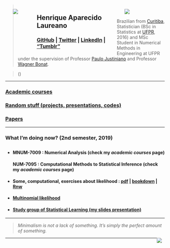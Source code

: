 <script>document.title="Henrique Laureano"</script>
<link rel="icon" type="image/png" href="favicon-32x32.png">

<div style="float: left; width: 15%;">
 <ul>
  <img src="logo_leg.jpg">
 </ul>
</div>
<div style="float: left; width: 55%;">
 <ul>
   <h2>Henrique Aparecido Laureano</h2>
    <h3>[GitHub](https://github.com/mynameislaure) |
        [Twitter](https://twitter.com/hap_laureano) |
        [LinkedIn](https://br.linkedin.com/in/henrique-laureano-025328179/en) |
        ["Tumblr"](http://mynameislaure.github.io/tumblr/)
    </h3>
  </ul>
</div>
<div style="float: right; width: 30%;">
 <ul>
  <img src="me.jpg">
 </ul>
</div>

> Brazilian from [Curitiba](https://goo.gl/K1Qcdv),
  Statistician (BSc in Statistics at [UFPR](https://goo.gl/DtVAbi), 2016)
  and MSc Student in Numerical Methods in Engineering at UFPR under the
  supervision of Professor [Paulo Justiniano](http://leg.ufpr.br/~paulojus/)
  and Professor [Wagner Bonat](http://www.leg.ufpr.br/~wagner/).

> \(\texttt{henriquelaureano@outlook.com | laureano@ufpr.br}\)

***

<h3>[Academic courses](academic_courses/)</h3>

<h3>[Random stuff (projects, presentations, codes)](stuff/)</h3>

<h3>[Papers](papers/)</h3>

***

<h3>What I'm doing now? (2nd semester, 2019)</h3>

+ <p style="margin-bottom:.75cm;">
     <h4>MNUM-7009 : Numerical Analysis (check my *academic courses* page)</h4>
     <h4>NUM-7095 : Computational Methods to Statistical Inference (check my *academic courses* page)</h4>
  </p>

+ <p style="margin-bottom:.25cm;">
     <h4>Some, computational, exercises about likelihood :
         [pdf](likelihood.pdf) | [bookdown](lkl_ex_bookdown/) | [Rnw](likelihood.Rnw)</h4>
  </p>

+ <p style="margin-bottom:.25cm;">
     <h4>[Multinomial likelihood](multinomial.html)</h4>
  </p>

+ <p style="margin-bottom:.25cm;">
     <h4>[Study group of Statistical Learning (my slides presentation)](islr/slides.pdf)</h4>
  </p>

***

> *Minimalism is not a lack of something. It’s simply the perfect amount of something.*

<div style="float: right; width: 5%;">[<img src="mike.png">](http://mynameislaure.github.io/mike.html)</div>

***

